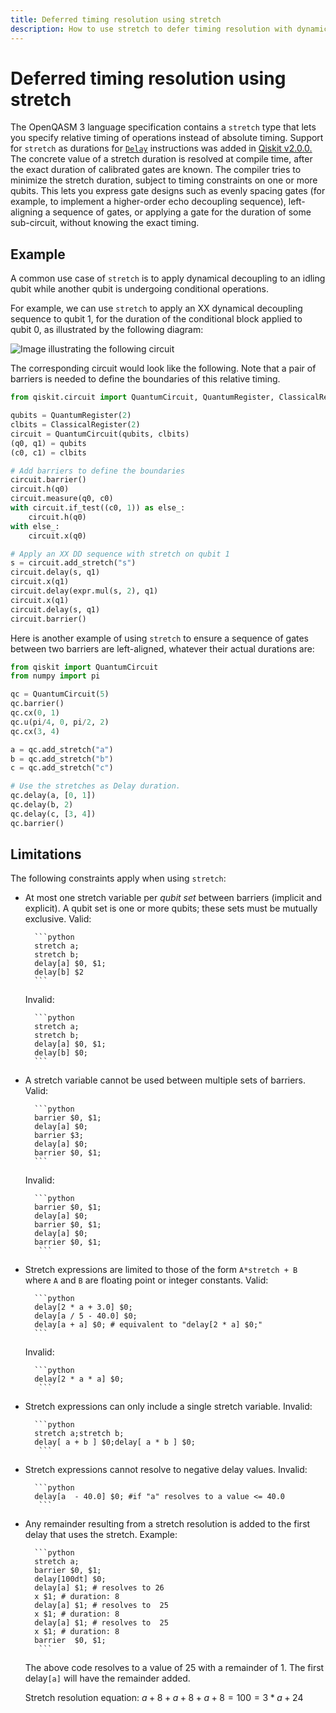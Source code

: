 ```yaml
---
title: Deferred timing resolution using stretch
description: How to use stretch to defer timing resolution with dynamic circuits
---
```


# Deferred timing resolution using stretch

The OpenQASM 3 language specification contains a `stretch` type that lets you specify relative timing of operations instead of absolute timing. Support for `stretch` as durations for [`Delay`](/docs/api/qiskit/circuit#qiskit.circuit.Delay) instructions was added in [Qiskit v2.0.0.](/docs/api/qiskit/release-notes/2.0#200) The concrete value of a stretch duration is resolved at compile time, after the exact duration of calibrated gates are known.  The compiler tries to minimize the stretch duration, subject to timing constraints on one or more qubits. This lets you express gate designs such as evenly spacing gates (for example, to implement a higher-order echo decoupling sequence), left-aligning a sequence of gates, or applying a gate for the duration of some sub-circuit, without knowing the exact timing.

## Example

A common use case of `stretch` is to apply dynamical decoupling to an idling qubit while another qubit is undergoing conditional operations.

For example, we can use `stretch` to apply an XX dynamical decoupling sequence to qubit 1, for the duration of the conditional block applied to qubit 0, as illustrated by the following diagram:

![Image illustrating the following circuit](/docs/images/guides/stretch/stretch.avif)

The corresponding circuit would look like the following. Note that a pair of barriers is needed to define the boundaries of this relative timing.

```python
from qiskit.circuit import QuantumCircuit, QuantumRegister, ClassicalRegister

qubits = QuantumRegister(2)
clbits = ClassicalRegister(2)
circuit = QuantumCircuit(qubits, clbits)
(q0, q1) = qubits
(c0, c1) = clbits

# Add barriers to define the boundaries
circuit.barrier()
circuit.h(q0)
circuit.measure(q0, c0)
with circuit.if_test((c0, 1)) as else_:
    circuit.h(q0)
with else_:
    circuit.x(q0)

# Apply an XX DD sequence with stretch on qubit 1
s = circuit.add_stretch("s")
circuit.delay(s, q1)
circuit.x(q1)
circuit.delay(expr.mul(s, 2), q1)
circuit.x(q1)
circuit.delay(s, q1)
circuit.barrier()
```

Here is another example of using `stretch` to ensure a sequence of gates between two barriers are left-aligned, whatever their actual durations are:
```python
from qiskit import QuantumCircuit
from numpy import pi

qc = QuantumCircuit(5)
qc.barrier()
qc.cx(0, 1)
qc.u(pi/4, 0, pi/2, 2)
qc.cx(3, 4)

a = qc.add_stretch("a")
b = qc.add_stretch("b")
c = qc.add_stretch("c")

# Use the stretches as Delay duration.
qc.delay(a, [0, 1])
qc.delay(b, 2)
qc.delay(c, [3, 4])
qc.barrier()
```

## Limitations

The following constraints apply when using `stretch`:

- At most one stretch variable per _qubit set_ between barriers (implicit and explicit). A qubit set is one or more qubits; these sets must be mutually exclusive.
    Valid:

        ```python
        stretch a;
        stretch b;
        delay[a] $0, $1;
        delay[b] $2
        ```

    Invalid:

        ```python
        stretch a;
        stretch b;
        delay[a] $0, $1;
        delay[b] $0;
        ```

- A stretch variable cannot be used between multiple sets of barriers.
        Valid:

        ```python
        barrier $0, $1;
        delay[a] $0;
        barrier $3;
        delay[a] $0;
        barrier $0, $1;
        ```

    Invalid:

        ```python
        barrier $0, $1;
        delay[a] $0;
        barrier $0, $1;
        delay[a] $0;
        barrier $0, $1;
         ```

- Stretch expressions are limited to those of the form `A*stretch + B` where `A` and `B` are floating point or integer constants.
        Valid:

        ```python
        delay[2 * a + 3.0] $0;
        delay[a / 5 - 40.0] $0;
        delay[a + a] $0; # equivalent to "delay[2 * a] $0;"
        ```

    Invalid:

        ```python
        delay[2 * a * a] $0;
         ```

- Stretch expressions can only include a single stretch variable.
    Invalid:

        ```python
        stretch a;stretch b;
        delay[ a + b ] $0;delay[ a * b ] $0;
         ```

- Stretch expressions cannot resolve to negative delay values.
    Invalid:

        ```python
        delay[a  - 40.0] $0; #if "a" resolves to a value <= 40.0
         ```

- Any remainder resulting from a stretch resolution is added to the first delay that uses the stretch.
    Example:

        ```python
        stretch a;
        barrier $0, $1;
        delay[100dt] $0;
        delay[a] $1; # resolves to 26
        x $1; # duration: 8
        delay[a] $1; # resolves to  25
        x $1; # duration: 8
        delay[a] $1; # resolves to  25
        x $1; # duration: 8
        barrier  $0, $1;
         ```

    The above code resolves to a value of 25 with a remainder of 1. The first delay`[a]` will have the remainder added.

    Stretch resolution equation:  $a + 8 + a + 8 + a + 8 = 100   =   3*a + 24$
